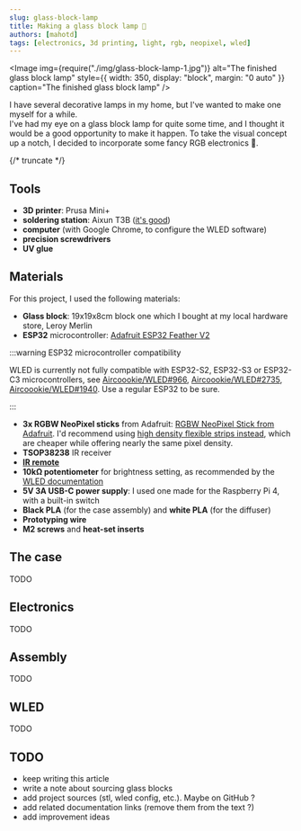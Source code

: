 ```yaml
---
slug: glass-block-lamp
title: Making a glass block lamp 🌈
authors: [mahotd]
tags: [electronics, 3d printing, light, rgb, neopixel, wled]
---
```



<Image
  img={require("./img/glass-block-lamp-1.jpg")}
  alt="The finished glass block lamp"
  style={{ width: 350, display: "block", margin: "0 auto" }}
  caption="The finished glass block lamp"
/>
<br />

I have several decorative lamps in my home, but I've wanted to make one myself for a while.<br/>
I've had my eye on a glass block lamp for quite some time, and I thought it would be a
good opportunity to make it happen. To take the visual concept up a notch, I decided to
incorporate some fancy RGB electronics 🌈.

{/* truncate */}

## Tools

- **3D printer**: Prusa Mini+
- **soldering station**: Aixun T3B ([it's good](https://youtu.be/Ds2Xq3dwV30))
- **computer** (with Google Chrome, to configure the WLED software)
- **precision screwdrivers**
- **UV glue**

## Materials

For this project, I used the following materials:

- **Glass block**: 19x19x8cm block one which I bought at my local hardware store, Leroy Merlin
- **ESP32** microcontroller: [Adafruit ESP32 Feather V2](https://www.adafruit.com/product/5400)

:::warning ESP32 microcontroller compatibility

WLED is currently not fully compatible with ESP32-S2, ESP32-S3 or ESP32-C3 microcontrollers, see
[Aircoookie/WLED#966](https://github.com/Aircoookie/WLED/issues/966),
[Aircoookie/WLED#2735](https://github.com/Aircoookie/WLED/issues/2735),
[Aircoookie/WLED#1940](https://github.com/Aircoookie/WLED/issues/1940).
Use a regular ESP32 to be sure.

:::
- **3x RGBW NeoPixel sticks** from Adafruit: [RGBW NeoPixel Stick from Adafruit](https://www.adafruit.com/product/2867).
I'd recommend using [high density flexible strips instead](https://www.adafruit.com/product/2847),
which are cheaper while offering nearly the same pixel density.
- **TSOP38238** IR receiver
- [**IR remote**](https://kno.wled.ge/interfaces/infrared/)
- **10kΩ potentiometer** for brightness setting, as recommended by the [WLED documentation](https://kno.wled.ge/features/macros/#global-brightness)
- **5V 3A USB-C power supply**: I used one made for the Raspberry Pi 4, with a built-in switch
- **Black PLA** (for the case assembly) and **white PLA** (for the diffuser)
- **Prototyping wire**
- **M2 screws** and **heat-set inserts**

## The case

TODO

## Electronics

TODO

## Assembly

TODO

## WLED

TODO

## TODO
- keep writing this article
- write a note about sourcing glass blocks
- add project sources (stl, wled config, etc.). Maybe on GitHub ?
- add related documentation links (remove them from the text ?)
- add improvement ideas
